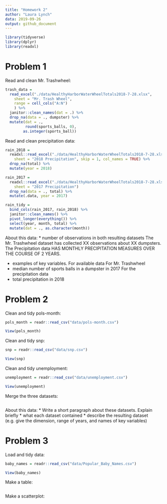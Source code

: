 ```yaml
---
title: "Homework 2"
author: "Laura Lynch"
data: 2019-09-26
output: github_document
---
```


```r
library(tidyverse)
library(dplyr)
library(readxl)
```

# Problem 1
Read and clean Mr. Trashwheel:
```r
trash_data = 
  read_excel("./data/HealthyHarborWaterWheelTotals2018-7-28.xlsx",
    sheet = "Mr. Trash Wheel",
    range = cell_cols("A:N")
    ) %>% 
  janitor::clean_names(dat = .) %>% 
  drop_na(data = ., dumpster) %>% 
  mutate(dat = ., 
         round(sports_balls, 0),
        as.integer(sports_ball))
```

Read and clean precipitation data:
```r
rain_2018 = 
  readxl::read_excel("./data/HealthyHarborWaterWheelTotals2018-7-28.xlsx",
    sheet = "2018 Precipitation", skip = 1, col_names = TRUE) %>%
  drop_na(total) %>%
  mutate(year = 2018)

rain_2017 = 
  readxl::read_excel("./data/HealthyHarborWaterWheelTotals2018-7-28.xlsx",
    sheet = "2017 Precipitation")
  drop_na(data = ., total) %>%
  mutate(.data, year = 2017)

rain_tidy = 
  bind_cols(rain_2017, rain_2018) %>%
  janitor::clean_names() %>%
  pivot_longer(everything()) %>% 
  select(year, month, total) %>%
  mutate(dat = ., as.character(month))

```

About this data:
* number of observations in both resulting datasets 
The Mr. Trashwheel dataset has collected XX observations about XX dumpsters.
The Precipitation data HAS MONTHLY PRECIPITATION MEASURES OVER THE COURSE OF 2 YEARS.

* examples of key variables. For available data
For Mr. Trashwheel
* median number of sports balls in a dumpster in 2017
For the precipitation data
* total precipitation in 2018



# Problem 2
Clean and tidy pols-month:
```r
pols_month = readr::read_csv("data/pols-month.csv")

View(pols_month)
```
Clean and tidy snp:
```r
snp = readr::read_csv("data/snp.csv")

View(snp)
```
Clean and tidy unemployment:
```r
unemployment = readr::read_csv("data/unemployment.csv")

View(unemployment)
```
Merge the three datasets:
```r
```
About this data:
* Write a short paragraph about these datasets. Explain briefly 
* what each dataset contained
* describe the resulting dataset (e.g. give the dimension, range of years, and names of key variables)

# Problem 3
Load and tidy data:
```r
baby_names = readr::read_csv("data/Popular_Baby_Names.csv")

View(baby_names)
```
Make a table:
```r
```
Make a scatterplot:
```r
```